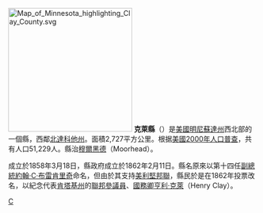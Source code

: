 {{noteTA
|T=zh-hans:克莱县 (明尼苏达州); zh-hant:克萊縣 (明尼蘇達州); zh-tw:克萊郡 (明尼蘇達州);
|1=zh-hans:克莱县; zh-hant:克萊縣; zh-tw:克萊郡;
}}

{{Otheruses|克萊縣|subject=美國明尼蘇達州的一個縣|other=同名的縣}}
[[File:Map_of_Minnesota_highlighting_Clay_County.svg|250px]]
'''克萊縣'''（{{lang-en|Clay County}}）是[[美國|美國]][[明尼蘇達州|明尼蘇達州]]西北部的一個縣，西鄰[[北達科他州|北達科他州]]。面積2,727平方公里。根据[[美國2000年人口普查|美國2000年人口普查]]，共有人口51,229人。縣治[[穆爾黑德_(明尼蘇達州)|穆爾黑德]]（Moorhead）。

成立於1858年3月18日，縣政府成立於1862年2月11日。縣名原來以第十四任[[美國副總統|副總統]][[約翰·C·布雷肯里奇|約翰·C·布雷肯里奇]]命名，但由於其支持[[美利堅邦聯|美利堅邦聯]]，縣民於是在1862年投票改名，以紀念代表[[肯塔基州|肯塔基州]]的[[美國參議院|聯邦參議員]]、[[美國國務卿|國務卿]][[亨利·克萊|亨利·克萊]]（Henry Clay）。

[[Category:明尼苏达州行政区划|C]]